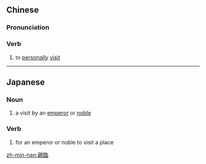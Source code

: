 {{also|亲临}}
==Chinese==
{{zh-forms|s=亲临}}

===Pronunciation===
{{zh-pron
|m=qīnlín
|cat=v
}}

===Verb===
{{zh-verb}}

# {{lb|zh|archaic}} to [[personally]] [[visit]]

----

==Japanese==
{{ja-kanjitab|しん|りん|yomi=on}}

===Noun===
{{ja-noun|しんりん}}
# a visit by an [[emperor]] or [[noble]]

===Verb===
{{ja-verb-suru|しんりん}}

# for an emperor or noble to visit a place

[[zh-min-nan:親臨]]